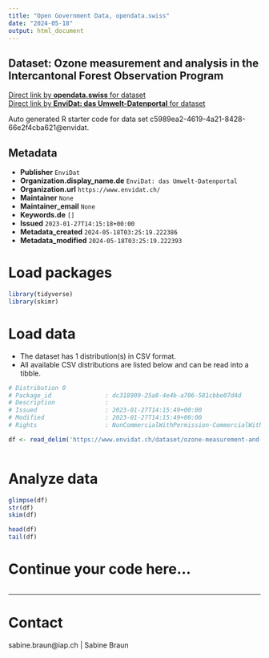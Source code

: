 ```yaml
---
title: "Open Government Data, opendata.swiss"
date: "2024-05-18"
output: html_document
---
```


## Dataset: Ozone measurement and analysis in the Intercantonal Forest Observation Program



[Direct link by **opendata.swiss** for dataset](https://opendata.swiss/de/dataset/ozone-measurement-and-analysis-in-the-intercantonal-forest-observation-program)<br>
[Direct link by **EnviDat: das Umwelt-Datenportal** for dataset](https://www.envidat.ch/#/metadata/ozone-measurement-and-analysis-in-the-intercantonal-forest-observation-progra)

Auto generated R starter code for data set c5989ea2-4619-4a21-8428-66e2f4cba621@envidat.

## Metadata

- **Publisher** `EnviDat`
- **Organization.display_name.de** `EnviDat: das Umwelt-Datenportal`
- **Organization.url** `https://www.envidat.ch/`
- **Maintainer** `None`
- **Maintainer_email** `None`
- **Keywords.de** `[]`
- **Issued** `2023-01-27T14:15:18+00:00`
- **Metadata_created** `2024-05-18T03:25:19.222386`
- **Metadata_modified** `2024-05-18T03:25:19.222393`


# Load packages

```r

library(tidyverse)
library(skimr)

```

# Load data

-   The dataset has 1 distribution(s) in CSV format.
-   All available CSV distributions are listed below and can be read into a tibble.

```r

# Distribution 0
# Package_id               : dc318909-25a8-4e4b-a706-581cbbe07d4d
# Description              : 
# Issued                   : 2023-01-27T14:15:49+00:00
# Modified                 : 2023-01-27T14:15:49+00:00
# Rights                   : NonCommercialWithPermission-CommercialWithPermission-ReferenceRequired

df <- read_delim('https://www.envidat.ch/dataset/ozone-measurement-and-analysis-in-the-intercantonal-forest-observation-progra/resource/194a2b9b-d9eb-44ff-a269-84c2869a2b41')



```

# Analyze data

```r

glimpse(df)
str(df)
skim(df)

head(df)
tail(df)

```

# Continue your code here...

```r

```

------------------------------------------------------------------------

# Contact

sabine.braun@iap.ch | Sabine Braun
